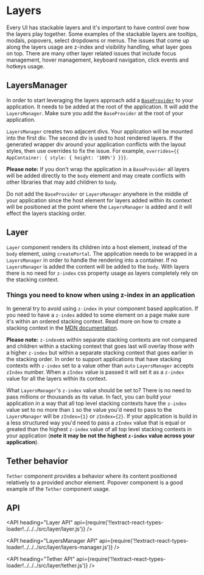 <!--
Copyright (c) 2018-2019 Uber Technologies, Inc.

This source code is licensed under the MIT license found in the
LICENSE file in the root directory of this source tree.
-->





# Layers

Every UI has stackable layers and it's important to have control over how the layers
play together. Some examples of the stackable layers are tooltips, modals, popovers,
select dropdowns or menus. The issues that come up along the layers usage are z-index
and visibility handling, what layer goes on top. There are many other layer
related issues that include focus management, hover management, keyboard navigation,
click events and hotkeys usage.

## LayersManager

In order to start leveraging the layers approach add a
[`BaseProvider`](https://baseweb.design/components/base-provider/) to your application.
It needs to be added at the root of the application. It will add the `LayersManager`.
Make sure you add the `BaseProvider` at the root of your application.

`LayersManager` creates two adjacent divs. Your application will be mounted into
the first div. The second div is used to host rendered layers. If the generated wrapper div
around your application conflicts with the layout styles, then use overrides to fix the issue.
For example, `overrides={{ AppContainer: { style: { height: '100%'} }}}`.

**Please note:** If you don't wrap the application in a `BaseProvider` all layers will be added
directly to the `body` element and may create conflicts with other libraries that may add
children to `body`.

Do not add the `BaseProvider` or `LayersManager` anywhere in the middle of your
application since the host element for layers added within its context will be
positioned at the point where the `LayersManager` is added and it will effect the layers stacking order.

## Layer

`Layer` component renders its children into a host element, instead of the `body`
element, using `createPortal`. The application needs to be wrapped in a `LayersManager`
in order to handle the rendering into a container. If no `LayersManager` is added
the content will be added to the `body`. With layers there is no need for `z-index`
css property usage as layers completely rely on the stacking context.

<Example title="Layer basic usage" path="layer/basic.js">
  <LayerBasic />
</Example>

### Things you need to know when using z-index in an application

In general try to avoid using `z-index` in your component based application. If you need
to have a `z-index` added to some element on a page make sure it's within an ordered
stacking context. Read more on how to create a stacking context in the
[MDN documentation](https://developer.mozilla.org/en-US/docs/Web/CSS/CSS_Positioning/Understanding_z_index/The_stacking_context).

**Please note:** `z-index`es within separate stacking contexts are not
compared and children within a stacking context that goes last will overlay those
with a higher `z-index` but within a separate stacking context that goes earlier
in the stacking order.
In order to support applications that have stacking contexts with `z-index` set to
a value other than `auto` `LayersManager` accepts `zIndex` number. When a `zIndex` value
is passed it will set it as a `z-index` value for all the layers within its context.

What `LayersManager`'s `z-index` value should be set to? There is no need to pass millions
or thousands as its value. In fact, you can build your application in a way that all top
level stacking contexts have the `z-index` value set to no more than `1` so the value you'd need
to pass to the `LayersManager` will be `zIndex={1}` or `zIndex={2}`. If your application
is build in a less structured way you'd need to pass a `zIndex` value that is equal or
greated than the highest `z-index` value of all top level stacking contexts in your application
(**note it may be not the highest `z-index` value across your application**).

<Example title="Layers with z-index" path="layer/layer-z-index.js">
  <LayerZIndex />
</Example>

## Tether behavior

`Tether` component provides a behavior where its content positioned relatively to a provided anchor element. Popover component is a good example of the `Tether` component usage.

<Example title="Tether basic usage" path="layer/basic-tether.js">
  <TetherBasic />
</Example>

## API

<API
  heading="Layer API"
  api={require('!!extract-react-types-loader!../../../src/layer/layer.js')}
/>

<API
  heading="LayersManager API"
  api={require('!!extract-react-types-loader!../../../src/layer/layers-manager.js')}
/>

<API
  heading="Tether API"
  api={require('!!extract-react-types-loader!../../../src/layer/tether.js')}
/>

<Exports component={LayerExports} title="Layer exports" path="baseui/layer" />
